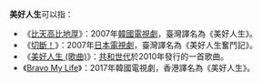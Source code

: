 '''美好人生'''可以指：

*《[[比天高比地厚|比天高比地厚]]》：2007年[[韓國電視劇|韓國電視劇]]，臺灣譯名為《美好人生》。
*《[[美好人生奮鬥記|切斷！]]》：2007年[[日本電視劇|日本電視劇]]，臺灣譯名為《美好人生奮鬥記》。
*《[[美好人生_(歌曲)|美好人生 (歌曲)]]》：[[共和世代|共和世代]]於2010年發行的一首歌曲。
*《[[Bravo_My_Life|Bravo My Life]]》：2017年韓國電視劇，香港譯名為《美好人生》。


{{消歧義|cat=四字消歧義}}